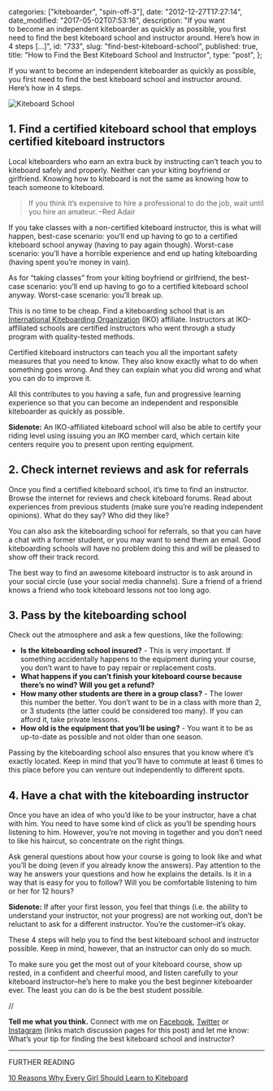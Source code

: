 
  categories: ["kiteboarder", "spin-off-3"],
  date: "2012-12-27T17:27:14",
  date_modified: "2017-05-02T07:53:16",
  description:
    "If you want to become an independent kiteboarder as quickly as possible, you first need to find the best kiteboard school and instructor around. Here’s how in 4 steps […]",
  id: "733",
  slug: "find-best-kiteboard-school",
  published: true,
  title: "How to Find the Best Kiteboard School and Instructor",
  type: "post",
};


If you want to become an independent kiteboarder as quickly as possible, you first need to find the best kiteboard school and instructor around. Here’s how in 4 steps.

![Kiteboard School](/pages/tsop/posts/find-best-kiteboard-school/kiteboard-school-beach.jpg)

## 1. Find a certified kiteboard school that employs certified kiteboard instructors

Local kiteboarders who earn an extra buck by instructing can’t teach you to kiteboard safely and properly. Neither can your kiting boyfriend or girlfriend. Knowing how to kiteboard is not the same as knowing how to teach someone to kiteboard.

> If you think it’s expensive to hire a professional to do the job, wait until you hire an amateur. –Red Adair

If you take classes with a non-certified kiteboard instructor, this is what will happen, best-case scenario: you’ll end up having to go to a certified kiteboard school anyway (having to pay again though). Worst-case scenario: you’ll have a horrible experience and end up hating kiteboarding (having spent you’re money in vain).

As for “taking classes” from your kiting boyfriend or girlfriend, the best-case scenario: you’ll end up having to go to a certified kiteboard school anyway. Worst-case scenario: you’ll break up.

This is no time to be cheap. Find a kiteboarding school that is an [International Kiteboarding Organization](http://www.ikointl.com/) (IKO) affiliate. Instructors at IKO-affiliated schools are certified instructors who went through a study program with quality-tested methods.

Certified kiteboard instructors can teach you all the important safety measures that you need to know. They also know exactly what to do when something goes wrong. And they can explain what you did wrong and what you can do to improve it.

All this contributes to you having a safe, fun and progressive learning experience so that you can become an independent and responsible kiteboarder as quickly as possible.

**Sidenote:** An IKO-affiliated kiteboard school will also be able to certify your riding level using issuing you an IKO member card, which certain kite centers require you to present upon renting equipment.

## 2. Check internet reviews and ask for referrals

Once you find a certified kiteboard school, it’s time to find an instructor. Browse the internet for reviews and check kiteboard forums. Read about experiences from previous students (make sure you’re reading independent opinions). What do they say? Who did they like?

You can also ask the kiteboarding school for referrals, so that you can have a chat with a former student, or you may want to send them an email. Good kiteboarding schools will have no problem doing this and will be pleased to show off their track record.

The best way to find an awesome kiteboard instructor is to ask around in your social circle (use your social media channels). Sure a friend of a friend knows a friend who took kiteboard lessons not too long ago.

## 3. Pass by the kiteboarding school

Check out the atmosphere and ask a few questions, like the following:

- **Is the kiteboarding school insured?** - This is very important. If something accidentally happens to the equipment during your course, you don’t want to have to pay repair or replacement costs.
- **What happens if you can’t finish your kiteboard course because there’s no wind? Will you get a refund?**
- **How many other students are there in a group class?** - The lower this number the better. You don’t want to be in a class with more than 2, or 3 students (the latter could be considered too many). If you can afford it, take private lessons.
- **How old is the equipment that you’ll be using?** - You want it to be as up-to-date as possible and not older than one season.

Passing by the kiteboarding school also ensures that you know where it’s exactly located. Keep in mind that you’ll have to commute at least 6 times to this place before you can venture out independently to different spots.

## 4. Have a chat with the kiteboarding instructor

Once you have an idea of who you’d like to be your instructor, have a chat with him. You need to have some kind of click as you’ll be spending hours listening to him. However, you’re not moving in together and you don’t need to like his haircut, so concentrate on the right things.

Ask general questions about how your course is going to look like and what you’ll be doing (even if you already know the answers). Pay attention to the way he answers your questions and how he explains the details. Is it in a way that is easy for you to follow? Will you be comfortable listening to him or her for 12 hours?

**Sidenote:** If after your first lesson, you feel that things (i.e. the ability to understand your instructor, not your progress) are not working out, don’t be reluctant to ask for a different instructor. You’re the customer–it’s okay.

These 4 steps will help you to find the best kiteboard school and instructor possible. Keep in mind, however, that an instructor can only do so much.

To make sure you get the most out of your kiteboard course, show up rested, in a confident and cheerful mood, and listen carefully to your kiteboard instructor–he’s here to make you the best beginner kiteboarder ever. The least you can do is be the best student possible.

//

**Tell me what you think.** Connect with me on [Facebook](https://www.facebook.com/thespinoffproject/photos/pb.443190319046192.-2207520000.1412420250./814826495215904/?type=3&theater), [Twitter](https://twitter.com/mirhamasala/status/512561743076556800) or [Instagram](http://instagram.com/p/tunBS_EyBM/) (links match discussion pages for this post) and let me know: What’s your tip for finding the best kiteboard school and instructor?

---

FURTHER READING

[10 Reasons Why Every Girl Should Learn to Kiteboard](/tsop/posts/10-reasons-why-every-girl-should-learn-to-kiteboard/)
